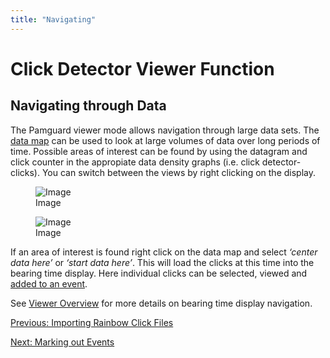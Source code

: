 ```yaml
---
title: "Navigating"
---
```

Click Detector Viewer Function
==============================

Navigating through Data
-----------------------

The Pamguard viewer mode allows navigation through large data sets. The [data map](../../../utilities/datamap/docs/datamap.html) can be used to look at large volumes of data over long periods of time. Possible areas of interest can be found by using the datagram and click counter in the appropiate data density graphs (i.e. click detector-clicks). You can switch between the views by right clicking on the display.

  

![Image](./images/Show_datagram.png)

  

![Image](./images/Show_data_count.png)

  
  

If an area of interest is found right click on the data map and select _'center data here'_ or _'start data here'_. This will load the clicks at this time into the bearing time display. Here individual clicks can be selected, viewed and [added to an event](offline_MarkingOutEvents.html).  
  
See [Viewer Overview](../../../overview/PamMasterHelp/docs/viewerMode.html) for more details on bearing time display navigation.

  
  

[Previous: Importing Rainbow Click Files](offline_ImportingRBC.html)

[Next: Marking out Events](offline_MarkingOutEvents.html)
